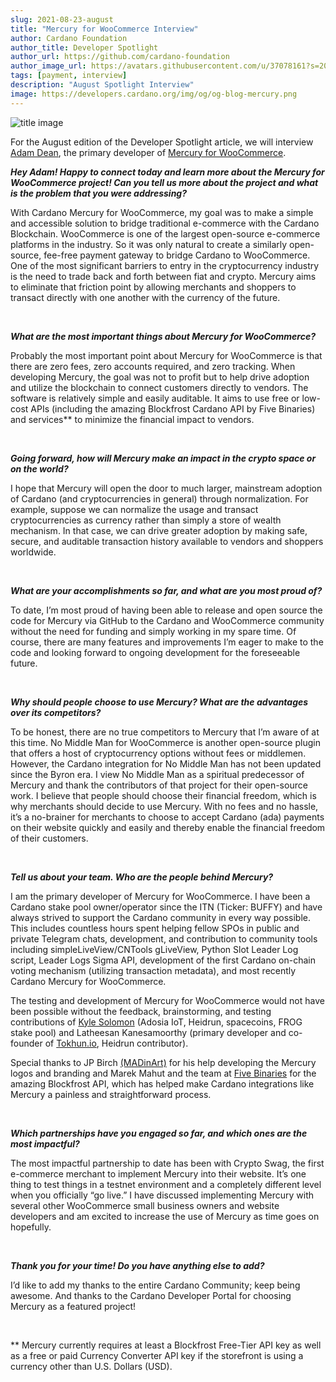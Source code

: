 ```yaml
---
slug: 2021-08-23-august
title: "Mercury for WooCommerce Interview"
author: Cardano Foundation
author_title: Developer Spotlight
author_url: https://github.com/cardano-foundation
author_image_url: https://avatars.githubusercontent.com/u/37078161?s=200&v=4
tags: [payment, interview]
description: "August Spotlight Interview"
image: https://developers.cardano.org/img/og/og-blog-mercury.png
---
```


![title image](/img/devblog/mercury-logo.jpg)

For the August edition of the Developer Spotlight article, we will interview [Adam Dean](https://twitter.com/adamKDean), the primary developer of [Mercury for WooCommerce](https://github.com/cardano-mercury/cardano-mercury-woocommerce).
<br />

**_Hey Adam! Happy to connect today and learn more about the Mercury for WooCommerce project! Can you tell us more about the project and what is the problem that you were addressing?_**

With Cardano Mercury for WooCommerce, my goal was to make a simple and accessible solution to bridge traditional e-commerce with the Cardano Blockchain. WooCommerce is one of the largest open-source e-commerce platforms in the industry. So it was only natural to create a similarly open-source, fee-free payment gateway to bridge Cardano to WooCommerce. One of the most significant barriers to entry in the cryptocurrency industry is the need to trade back and forth between fiat and crypto. Mercury aims to eliminate that friction point by allowing merchants and shoppers to transact directly with one another with the currency of the future.

<br />




**_What are the most important things about Mercury for WooCommerce?_**

Probably the most important point about Mercury for WooCommerce is that there are zero fees, zero accounts required, and zero tracking. When developing Mercury, the goal was not to profit but to help drive adoption and utilize the blockchain to connect customers directly to vendors. The software is relatively simple and easily auditable. It aims to use free or low-cost APIs (including the amazing Blockfrost Cardano API by Five Binaries) and services** to minimize the financial impact to vendors.

<br />

**_Going forward, how will Mercury make an impact in the crypto space or on the world?_**

I hope that Mercury will open the door to much larger, mainstream adoption of Cardano (and cryptocurrencies in general) through normalization. For example, suppose we can normalize the usage and transact cryptocurrencies as currency rather than simply a store of wealth mechanism. In that case, we can drive greater adoption by making safe, secure, and auditable transaction history available to vendors and shoppers worldwide.

<br />

**_What are your accomplishments so far, and what are you most proud of?_**

To date, I’m most proud of having been able to release and open source the code for Mercury via GitHub to the Cardano and WooCommerce community without the need for funding and simply working in my spare time. Of course, there are many features and improvements I’m eager to make to the code and looking forward to ongoing development for the foreseeable future.

<br />


**_Why should people choose to use Mercury? What are the advantages over its competitors?_**

To be honest, there are no true competitors to Mercury that I’m aware of at this time. No Middle Man for WooCommerce is another open-source plugin that offers a host of cryptocurrency options without fees or middlemen. However, the Cardano integration for No Middle Man has not been updated since the Byron era. I view No Middle Man as a spiritual predecessor of Mercury and thank the contributors of that project for their open-source work.
I believe that people should choose their financial freedom, which is why merchants should decide to use Mercury. With no fees and no hassle, it’s a no-brainer for merchants to choose to accept Cardano (ada) payments on their website quickly and easily and thereby enable the financial freedom of their customers.

<br />

**_Tell us about your team. Who are the people behind Mercury?_**

I am the primary developer of Mercury for WooCommerce. I have been a Cardano stake pool owner/operator since the ITN (Ticker: BUFFY) and have always strived to support the Cardano community in every way possible. This includes countless hours spent helping fellow SPOs in public and private Telegram chats, development, and contribution to community tools including simpleLiveView/CNTools gLiveView, Python Slot Leader Log script, Leader Logs Sigma API, development of the first Cardano on-chain voting mechanism (utilizing transaction metadata), and most recently Cardano Mercury for WooCommerce.

The testing and development of Mercury for WooCommerce would not have been possible without the feedback, brainstorming, and testing contributions of [Kyle Solomon](https://twitter.com/ADAFrog_Pool) (Adosia IoT, Heidrun, spacecoins, FROG stake pool) and Latheesan Kanesamoorthy (primary developer and co-founder of [Tokhun.io](https://tokhun.io/), Heidrun contributor).

Special thanks to JP Birch [(MADinArt)](https://twitter.com/MADinArt3) for his help developing the Mercury logos and branding and Marek Mahut and the team at [Five Binaries](https://twitter.com/fivebinaries) for the amazing Blockfrost API, which has helped make Cardano integrations like Mercury a painless and straightforward process.

<br />

**_Which partnerships have you engaged so far, and which ones are the most impactful?_**

The most impactful partnership to date has been with Crypto Swag, the first e-commerce merchant to implement Mercury into their website. It’s one thing to test things in a testnet environment and a completely different level when you officially “go live.” 
I have discussed implementing Mercury with several other WooCommerce small business owners and website developers and am excited to increase the use of Mercury as time goes on hopefully.

<br />

**_Thank you for your time! Do you have anything else to add?_**

I’d like to add my thanks to the entire Cardano Community; keep being awesome. And thanks to the Cardano Developer Portal for choosing Mercury as a featured project! 

<br />

** Mercury currently requires at least a Blockfrost Free-Tier API key as well as a free or paid Currency Converter API key if the storefront is using a currency other than U.S. Dollars (USD).


